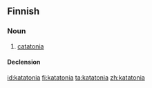 ==Finnish==

===Noun===
{{fi-noun}}

# {{lb|fi|pathology}} [[catatonia]]

====Declension====
{{fi-decl-kulkija|katatoni|a}}

[[id:katatonia]]
[[fi:katatonia]]
[[ta:katatonia]]
[[zh:katatonia]]